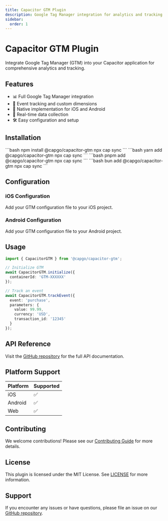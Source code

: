 ```yaml
---
title: Capacitor GTM Plugin
description: Google Tag Manager integration for analytics and tracking in Capacitor apps
sidebar:
  order: 1
---
```



# Capacitor GTM Plugin

Integrate Google Tag Manager (GTM) into your Capacitor application for comprehensive analytics and tracking.

## Features

- 📊 Full Google Tag Manager integration
- 🎯 Event tracking and custom dimensions
- 📱 Native implementation for iOS and Android
- 🔄 Real-time data collection
- 🛠️ Easy configuration and setup

## Installation

<Tabs>
  <TabItem label="npm">
    ```bash
    npm install @capgo/capacitor-gtm
    npx cap sync
    ```
  </TabItem>
  <TabItem label="yarn">
    ```bash
    yarn add @capgo/capacitor-gtm
    npx cap sync
    ```
  </TabItem>
  <TabItem label="pnpm">
    ```bash
    pnpm add @capgo/capacitor-gtm
    npx cap sync
    ```
  </TabItem>
  <TabItem label="bun">
    ```bash
    bun add @capgo/capacitor-gtm
    npx cap sync
    ```
  </TabItem>
</Tabs>

## Configuration

### iOS Configuration

Add your GTM configuration file to your iOS project.

### Android Configuration

Add your GTM configuration file to your Android project.

## Usage

```typescript
import { CapacitorGTM } from '@capgo/capacitor-gtm';

// Initialize GTM
await CapacitorGTM.initialize({
  containerId: 'GTM-XXXXXX'
});

// Track an event
await CapacitorGTM.trackEvent({
  event: 'purchase',
  parameters: {
    value: 99.99,
    currency: 'USD',
    transaction_id: '12345'
  }
});
```

## API Reference

Visit the [GitHub repository](https://github.com/Cap-go/capacitor-gtm) for the full API documentation.

## Platform Support

| Platform | Supported |
|----------|-----------|
| iOS      | ✅        |
| Android  | ✅        |
| Web      | ✅        |

## Contributing

We welcome contributions! Please see our [Contributing Guide](https://github.com/Cap-go/capacitor-gtm/blob/main/CONTRIBUTING.md) for more details.

## License

This plugin is licensed under the MIT License. See [LICENSE](https://github.com/Cap-go/capacitor-gtm/blob/main/LICENSE) for more information.

## Support

If you encounter any issues or have questions, please file an issue on our [GitHub repository](https://github.com/Cap-go/capacitor-gtm/issues).